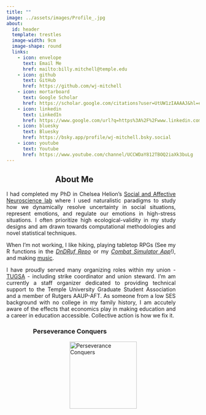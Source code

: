 ```yaml
---
title: ""
image: ../assets/images/Profile_.jpg
about:
  id: header
  template: trestles
  image-width: 9cm
  image-shape: round
  links: 
    - icon: envelope
      text: Email Me
      href: mailto:billy.mitchell@temple.edu
    - icon: github
      text: GitHub
      href: https://github.com/wj-mitchell
    - icon: mortarboard
      text: Google Scholar
      href: https://scholar.google.com/citations?user=UtUW1zIAAAAJ&hl=en
    - icon: linkedin
      text: LinkedIn
      href: https://www.google.com/url?q=https%3A%2F%2Fwww.linkedin.com%2Fin%2Fwjpmitchell%2F&sa=D&sntz=1&usg=AOvVaw1kGDftndB1oDEtgTTuevY2
    - icon: bluesky
      text: Bluesky
      href: https://bsky.app/profile/wj-mitchell.bsky.social
    - icon: youtube
      text: Youtube
      href: https://www.youtube.com/channel/UCCWDaY812TBOQ2iaXk3buLg
---
```


:::{#header}

<h2 style="text-align: center; max-width: 25ch;"> About Me </h2>

<p style="text-align: justify; max-width: 50ch;">I had completed my PhD in Chelsea Helion's <a href="https://www.tu-sanlab.com/">Social and Affective Neuroscience lab</a> where I used naturalistic paradigms to study how we dynamically resolve uncertainty in social situations, represent emotions, and regulate our emotions in high-stress situations. I often prioritize high ecological-validity in my study designs and am drawn towards computational methodologies and novel statistical techniques.</p>
  
<p style="text-align: justify; max-width: 50ch;"> When I'm not working, I like hiking, playing tabletop RPGs (See my R functions in the <a href="https://github.com/wj-mitchell/DnDRuf"><i>DnDRuf Repo</i></a> or my <a href="https://wjpmitchell3.shinyapps.io/CombatSim/"><i>Combat Simulator App</i></a>!), and making <a href="https://doorprizeband.bandcamp.com/releases">music</a>.</p> 

<p style="text-align: justify; max-width: 50ch;">I have proudly served many organizing roles within my union - <a href="https://tugsa.org/">TUGSA</a> - including strike coordinator and union steward. I'm am currently a staff organizer dedicated to providing technical support to the Temple University Graduate Student Association and a member of Rutgers AAUP-AFT. As someone from a low SES background with no college in my family history, I am accutely aware of the effects that economics play in making education and a career in education accessible. Collective action is how we fix it. </p> 

<h3 style="text-align: center; max-width: 30ch;"> Perseverance Conquers </h3> 
<img src="../assets/images/TUGSA_StrikeGreen.png" alt="Perseverance Conquers" style="display: block; margin-left: auto; margin-right: auto; margin-top: 10px; margin-bottom: 00px;" width="175px"/>


:::